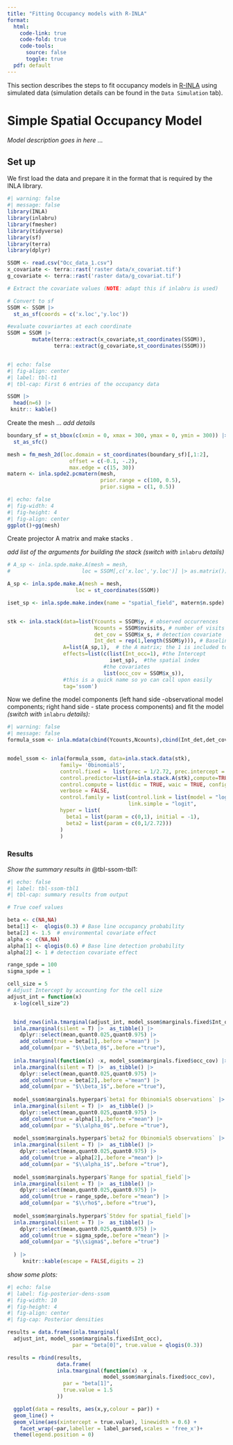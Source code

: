```yaml
---
title: "Fitting Occupancy models with R-INLA"
format: 
  html: 
    code-link: true
    code-fold: true
    code-tools: 
      source: false
      toggle: true
  pdf: default
---
```


This section describes the steps to fit occupancy models in [R-INLA](https://www.r-inla.org/) using simulated data (simulation details can be found in the `Data Simulation` tab).

# Simple Spatial Occupancy Model

*Model description goes in here ...*

## Set up

We first load the data and prepare it in the format that is required by the INLA library.
```r
#| warning: false
#| message: false
library(INLA)
library(inlabru)
library(fmesher)
library(tidyverse)
library(sf)
library(terra)
library(dplyr)

SSOM <- read.csv("Occ_data_1.csv")
x_covariate <- terra::rast('raster data/x_covariat.tif')
g_covariate <- terra::rast('raster data/g_covariat.tif')

# Extract the covariate values (NOTE: adapt this if inlabru is used)

# Convert to sf 
SSOM <- SSOM |>
  st_as_sf(coords = c('x.loc','y.loc')) 

#evaluate covariartes at each coordinate
SSOM = SSOM |> 
        mutate(terra::extract(x_covariate,st_coordinates(SSOM)),
               terra::extract(g_covariate,st_coordinates(SSOM)))



```

```r
#| echo: false
#| fig-align: center
#| label: tbl-t1
#| tbl-cap: First 6 entries of the occupancy data

SSOM |>
  head(n=6) |>
 knitr:: kable()

```

Create the mesh ... *add details*

```r
boundary_sf = st_bbox(c(xmin = 0, xmax = 300, ymax = 0, ymin = 300)) |> 
  st_as_sfc()

mesh = fm_mesh_2d(loc.domain = st_coordinates(boundary_sf)[,1:2],
                    offset = c(-0.1, -.2),
                    max.edge = c(15, 30))
matern <- inla.spde2.pcmatern(mesh,
                              prior.range = c(100, 0.5),  
                              prior.sigma = c(1, 0.5))

```

```r
#| echo: false
#| fig-width: 4
#| fig-height: 4
#| fig-align: center
ggplot()+gg(mesh)
```

Create projector A matrix and make stacks .

*add list of the arguments for building the stack (switch with* `inlabru` *details)*

```r
# A_sp <- inla.spde.make.A(mesh = mesh, 
#                       loc = SSOM[,c('x.loc','y.loc')] |> as.matrix())

A_sp <- inla.spde.make.A(mesh = mesh, 
                      loc = st_coordinates(SSOM))

iset_sp <- inla.spde.make.index(name = "spatial_field", matern$n.spde)


stk <- inla.stack(data=list(Ycounts = SSOM$y, # observed occurrences
                            Ncounts = SSOM$nvisits, # number of visits
                            det_cov = SSOM$x_s, # detection covariate
                            Int_det = rep(1,length(SSOM$y))), # Baseline detection 
                  A=list(A_sp,1),  # the A matrix; the 1 is included to make the list(covariates)
                  effects=list(c(list(Int_occ=1), #the Intercept
                                 iset_sp),  #the spatial index
                               #the covariates
                               list(occ_cov = SSOM$x_s)), 
                  #this is a quick name so yo can call upon easily
                  tag='ssom')


```

Now we define the model components (left hand side -observational model components; right hand side - state process components) and fit the model *(switch with* `inlabru` *details):*

```r
#| warning: false
#| message: false
formula_ssom <- inla.mdata(cbind(Ycounts,Ncounts),cbind(Int_det,det_cov)) ~  -1 + Int_occ +  occ_cov +  f(spatial_field, model=matern) 


model_ssom <- inla(formula_ssom, data=inla.stack.data(stk), 
                 family= '0binomialS',
                 control.fixed =  list(prec = 1/2.72, prec.intercept = 1/2.72),
                 control.predictor=list(A=inla.stack.A(stk),compute=TRUE),
                 control.compute = list(dic = TRUE, waic = TRUE, config = TRUE),
                 verbose = FALSE,
                 control.family = list(control.link = list(model = "logit"),
                                       link.simple = "logit",
                 hyper = list(
                   beta1 = list(param = c(0,1), initial = -1),
                   beta2 = list(param = c(0,1/2.72)))
                 )
                 )

```

### Results

*Show the summary results in* @tbl-ssom-tbl1:

```r
#| echo: false
#| label: tbl-ssom-tbl1
#| tbl-cap: summary results from output

# True coef values

beta <- c(NA,NA)
beta[1] <-  qlogis(0.3) # Base line occupancy probability
beta[2] <- 1.5  # environmental covariate effect
alpha <- c(NA,NA)
alpha[1] <- qlogis(0.6) # Base line detection probability
alpha[2] <- 1 # detection covariate effect

range_spde = 100
sigma_spde = 1

cell_size = 5
# Adjust Intercept by accounting for the cell size
adjust_int = function(x)
  x-log(cell_size^2)


  bind_rows(inla.tmarginal(adjust_int, model_ssom$marginals.fixed$Int_occ) |>
  inla.zmarginal(silent = T) |>  as_tibble() |> 
    dplyr::select(mean,quant0.025,quant0.975) |>
    add_column(true = beta[1],.before ="mean") |>
    add_column(par = "$\\beta_0$",.before ="true"),
  
  inla.tmarginal(function(x) -x, model_ssom$marginals.fixed$occ_cov) |>
  inla.zmarginal(silent = T) |>  as_tibble() |> 
    dplyr::select(mean,quant0.025,quant0.975) |>
    add_column(true = beta[2],.before ="mean") |>
    add_column(par = "$\\beta_1$",.before ="true"),
  
  model_ssom$marginals.hyperpar$`beta1 for 0binomialS observations` |>
  inla.zmarginal(silent = T) |>  as_tibble() |> 
    dplyr::select(mean,quant0.025,quant0.975) |>
    add_column(true = alpha[1],.before ="mean") |>
    add_column(par = "$\\alpha_0$",.before ="true"),
  
  model_ssom$marginals.hyperpar$`beta2 for 0binomialS observations` |>
  inla.zmarginal(silent = T) |>  as_tibble() |> 
    dplyr::select(mean,quant0.025,quant0.975) |>
    add_column(true = alpha[2],.before ="mean") |>
    add_column(par = "$\\alpha_1$",.before ="true"),
  
  model_ssom$marginals.hyperpar$`Range for spatial_field`|>
  inla.zmarginal(silent = T) |>  as_tibble() |> 
    dplyr::select(mean,quant0.025,quant0.975) |>
    add_column(true = range_spde,.before ="mean") |>
    add_column(par = "$\\rho$",.before ="true"),
  
  model_ssom$marginals.hyperpar$`Stdev for spatial_field`|>
  inla.zmarginal(silent = T) |>  as_tibble() |> 
    dplyr::select(mean,quant0.025,quant0.975) |>
    add_column(true = sigma_spde,.before ="mean") |>
    add_column(par = "$\\sigma$",.before ="true")
  
  ) |> 
     knitr::kable(escape = FALSE,digits = 2)


```

*show some plots:*

```r
#| echo: false
#| label: fig-posterior-dens-ssom
#| fig-width: 10
#| fig-height: 4
#| fig-align: center
#| fig-cap: Posterior densities

results = data.frame(inla.tmarginal(
  adjust_int, model_ssom$marginals.fixed$Int_occ),
                     par = "beta[0]", true.value = qlogis(0.3))

results = rbind(results,
                data.frame(
                inla.tmarginal(function(x) -x ,
                               model_ssom$marginals.fixed$occ_cov),
                  par = "beta[1]",
                  true.value = 1.5
                ))

  ggplot(data = results, aes(x,y,colour = par)) +
  geom_line() +
  geom_vline(aes(xintercept = true.value), linewidth = 0.6) +
    facet_wrap(~par,labeller = label_parsed,scales = 'free_x')+
  theme(legend.position = 0)
```
